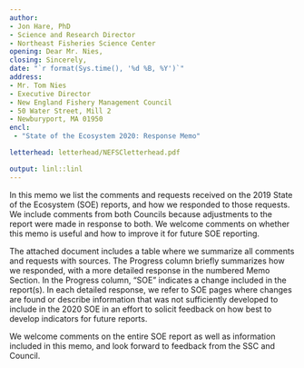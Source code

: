 ```yaml
---
author:
- Jon Hare, PhD
- Science and Research Director
- Northeast Fisheries Science Center
opening: Dear Mr. Nies,
closing: Sincerely,
date: "`r format(Sys.time(), '%d %B, %Y')`"
address:
- Mr. Tom Nies
- Executive Director
- New England Fishery Management Council
- 50 Water Street, Mill 2
- Newburyport, MA 01950
encl:
 - "State of the Ecosystem 2020: Response Memo"

letterhead: letterhead/NEFSCletterhead.pdf

output: linl::linl
---
```


In this memo we list the comments and requests received on the 2019 State of the Ecosystem (SOE) reports, and how we responded to those requests. We include comments from both Councils because adjustments to the report were made in response to both. We welcome comments on whether this memo is useful and how to improve it for future SOE reporting.

The attached document includes a table where we summarize all comments and requests with sources. The Progress column briefly summarizes how we responded, with a more detailed response in the numbered Memo Section. In the Progress column, "SOE" indicates a change included in the report(s). In each detailed response, we refer to SOE pages where changes are found or describe information that was not sufficiently developed to include in the 2020 SOE in an effort to solicit feedback on how best to develop indicators for future reports.

We welcome comments on the entire SOE report as well as information included in this memo, and look forward to feedback from the SSC and Council.
